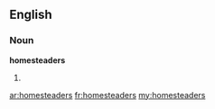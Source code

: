 ==English==
===Noun===
'''homesteaders'''

#{{plural of|[[homesteader]]}}

[[ar:homesteaders]]
[[fr:homesteaders]]
[[my:homesteaders]]